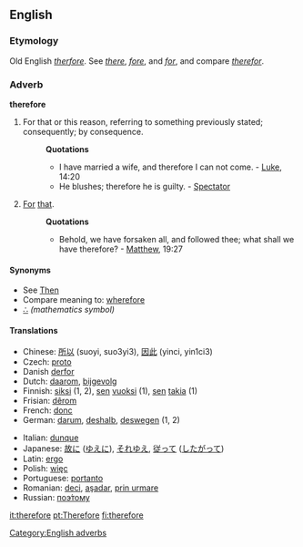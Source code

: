 ==English==

===Etymology===
Old English ''[[therfore]]''. See ''[[there]]'', ''[[fore]]'', and ''[[for]]'', and compare ''[[therefor]]''.

===Adverb===
'''therefore'''

# For that or this reason, referring to something previously stated; consequently; by consequence.
#:'''Quotations'''
#:*I have married a wife, and therefore I can not come. - [[Luke]], 14:20
#:*He blushes; therefore he is guilty. - [[Spectator]]
#[[for|For]] [[that]].
#:'''Quotations'''
#:*Behold, we have forsaken all, and followed thee; what shall we have therefore? - [[Matthew]], 19:27

====Synonyms====
*See [[Then]]
*Compare meaning to: [[wherefore]]
*[[∴]] ''(mathematics symbol)''

====Translations====
{{top}}
*Chinese: [[所以]] (suoyi, suo3yi3), [[因此]] (yinci, yin1ci3)
*Czech: [[proto]]
*Danish [[derfor]]
*Dutch: [[daarom]], [[bijgevolg]]
*Finnish: [[siksi]] (1, 2), [[se#Finnish|sen]] [[vuoksi]] (1), [[se#Finnish|sen]] [[takia]] (1)
*Frisian: [[dêrom]]
*French: [[donc]]
*German: [[darum]], [[deshalb]], [[deswegen]] (1, 2)
{{mid}}
*Italian: [[dunque]]
*Japanese: [[故に]] ([[ゆえに]]), [[それゆえ]], [[従って]] ([[したがって]])
*Latin: [[ergo]]
*Polish: [[więc]]
*Portuguese: [[portanto]]
*Romanian: [[deci]], [[aşadar]], [[prin urmare]]
*Russian: [[поэтому|поэ́тому]]
{{bottom}}

[[Category:English adverbs]]
[[it:therefore]]
[[pt:Therefore]]
[[fi:therefore]]